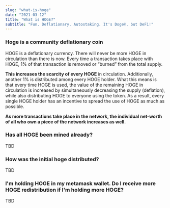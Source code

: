 ```yaml
---
slug: "what-is-hoge"
date: "2021-03-12"
title: "What is HOGE?"
subtitle: "Fun. Deflationary. Autostaking. It's Doge©, but DeFi!"
---
```



<Content>
<Section>

<article>
  <h3>Hoge is a community deflationary coin</h3>
  <Box>
    <p>
      HOGE is a deflationary currency. There will never be more HOGE in
      circulation than there is now. Every time a transaction takes place with
      HOGE, 1% of that transaction is removed or “burned” from the total supply.
    </p>
    <p>
      <strong>This increases the scarcity of every HOGE</strong> in circulation.
      Additionally, another 1% is distributed among every HOGE holder. What this
      means is that every time HOGE is used, the value of the remaining HOGE in
      circulation is increased by simultaneously decreasing the supply
      (deflation), while also distributing HOGE to everyone using the token. As
      a result, every single HOGE holder has an incentive to spread the use of
      HOGE as much as possible.
    </p>
    <p>
      <strong>
        As more transactions take place in the network, the individual net-worth
        of all who own a piece of the network increases as well.
      </strong>
    </p>
  </Box>
</article>

<article className="mt-6">
  <h3>Has all HOGE been mined already?</h3>
  <Box>
    <p>TBD</p>
  </Box>
</article>

<article className="mt-6">
  <h3>How was the initial hoge distributed?</h3>
  <Box>
    <p>TBD</p>
  </Box>
</article>

<article className="mt-6">
  <h3>
    I'm holding HOGE in my metamask wallet. Do I receive more HOGE
    redistribution if I'm holding more HOGE?
  </h3>
  <Box>
    <p>TBD</p>
  </Box>
</article>

</Section>

</Content>
